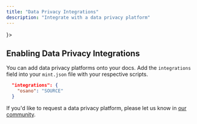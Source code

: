 ```yaml
---
title: "Data Privacy Integrations"
description: "Integrate with a data privacy platform"
---
```


<CardGroup>
  <Card title="Intercom" href="/integrations/privacy/osano" icon={<svg width="32" height="32" viewBox="0 0 256 256" fill="none" xmlns="http://www.w3.org/2000/svg">
<path fill-rule="evenodd" clip-rule="evenodd" d="M128 256C198.692 256 256 198.692 256 128C256 57.3076 198.692 0 128 0C57.3076 0 0 57.3076 0 128C0 198.692 57.3076 256 128 256ZM128 192C163.346 192 192 163.346 192 128C192 92.6538 163.346 64 128 64C92.6538 64 64 92.6538 64 128C64 163.346 92.6538 192 128 192Z" fill="#7764FA"/>
</svg>
}>
  </Card>
</CardGroup>

## Enabling Data Privacy Integrations

You can add data privacy platforms onto your docs. Add the `integrations` field into your `mint.json` file with your respective scripts.

```json
  "integrations": {
    "osano": "SOURCE"
  }
```

If you'd like to request a data privacy platform, please let us know in [our community](https://join.slack.com/t/mintlify-users/shared_invite/zt-1xfzz6x35-f4o4WCYfpvLhSj3O7WAOMA).
